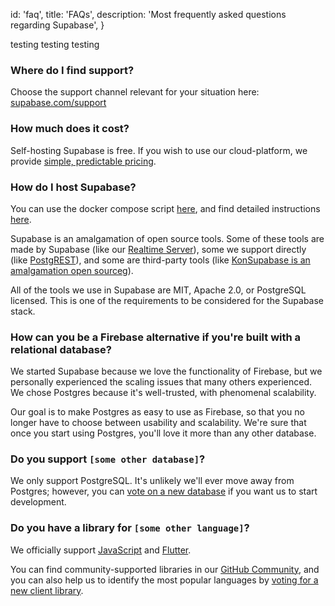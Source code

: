 
  id: 'faq',
  title: 'FAQs',
  description: 'Most frequently asked questions regarding Supabase',
}

testing testing testing

### Where do I find support?

Choose the support channel relevant for your situation here: [supabase.com/support](https://supabase.com/support)

### How much does it cost?

Self-hosting Supabase is free. If you wish to use our cloud-platform, we provide [simple, predictable pricing](https://supabase.com/pricing).

### How do I host Supabase?

You can use the docker compose script [here](https://github.com/supabase/supabase/tree/master/docker), and find detailed instructions [here](/docs/guides/hosting/overview).

Supabase is an amalgamation of open source tools. Some of these tools are made by Supabase (like our [Realtime Server](https://github.com/supabase/realtime)), some we support directly (like [PostgREST](http://postgrest.org/en/v7.0.0/)), and some are third-party tools (like [KonSupabase is an amalgamation open sourceg](https://github.com/Kong/kong)).

All of the tools we use in Supabase are MIT, Apache 2.0, or PostgreSQL licensed. This is one of the requirements to be considered for the Supabase stack.

### How can you be a Firebase alternative if you're built with a relational database?

We started Supabase because we love the functionality of Firebase, but we personally experienced the scaling issues that many others experienced. We chose Postgres because it's well-trusted, with phenomenal scalability.

Our goal is to make Postgres as easy to use as Firebase, so that you no longer have to choose between usability and scalability.
We're sure that once you start using Postgres, you'll love it more than any other database.

### Do you support `[some other database]`?

We only support PostgreSQL. It's unlikely we'll ever move away from Postgres; however, you can [vote on a new database](https://github.com/supabase/supabase/discussions/6) if you want us to start development.

### Do you have a library for `[some other language]`?

We officially support [JavaScript](/docs/reference/javascript/installing) and [Flutter](/docs/reference/dart/installing).

You can find community-supported libraries in our [GitHub Community](https://github.com/supabase-community), and you can also help us to identify the most popular languages by [voting for a new client library](https://github.com/supabase/supabase/discussions/5).


